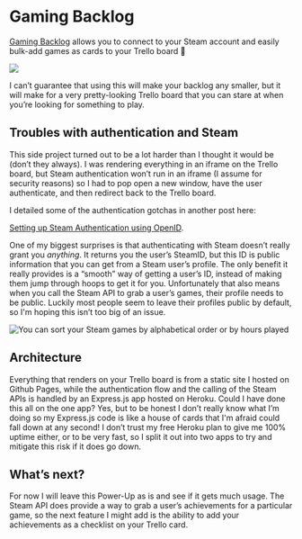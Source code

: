 
<Seo title="Gaming Backlog"/>

# Gaming Backlog

[Gaming Backlog](https://trello.com/power-ups/5e32b07c80a9cd1d0e7e5e8e) allows you to connect to your Steam account and easily bulk-add games as cards to your Trello board 🎉

![](./backlog.png)

I can’t guarantee that using this will make your backlog any smaller, but it will make for a very pretty-looking Trello board that you can stare at when you’re looking for something to play.

## Troubles with authentication and Steam

This side project turned out to be a lot harder than I thought it would be (don’t they always). I was rendering everything in an iframe on the Trello board, but Steam authentication won’t run in an iframe (I assume for security reasons) so I had to pop open a new window, have the user authenticate, and then redirect back to the Trello board.

I detailed some of the authentication gotchas in another post here:

[Setting up Steam Authentication using OpenID](/steam-auth-and-openid/).

 One of my biggest surprises is that authenticating with Steam doesn’t really grant you _anything_. It returns you the user’s SteamID, but this ID is public information that you can get from a Steam user’s profile. The only benefit it really provides is a “smooth” way of getting a user’s ID, instead of making them jump through hoops to get it for you. Unfortunately that also means when you call the Steam API to grab a user’s games, their profile needs to be public. Luckily most people seem to leave their profiles public by default, so I'm hoping this isn’t too big of an issue.

![You can sort your Steam games by alphabetical order or by hours played](./backlog-2.png)

## Architecture
Everything that renders on your Trello board is from a static site I hosted on Github Pages, while the authentication flow and the calling of the Steam APIs is handled by an Express.js app hosted on Heroku. Could I have done this all on the one app? Yes, but to be honest I don’t really know what I’m doing so my Express.js code is like a house of cards that I'm afraid could fall down at any second! I don’t trust my free Heroku plan to give me 100% uptime either, or to be very fast, so I split it out into two apps to try and mitigate this risk if it does go down.

## What’s next?
For now I will leave this Power-Up as is and see if it gets much usage. The Steam API does provide a way to grab a user’s achievements for a particular game, so the next feature I might add is the ability to add your achievements as a checklist on your Trello card.
